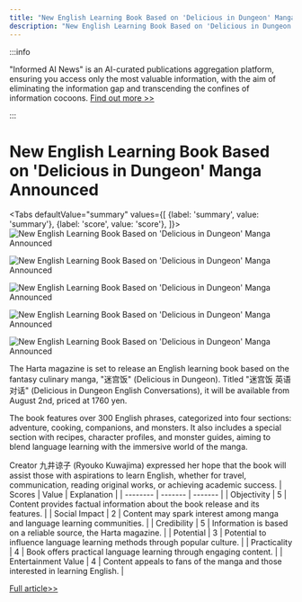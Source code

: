 ```yaml
---
title: "New English Learning Book Based on 'Delicious in Dungeon' Manga Announced"
description: "New English Learning Book Based on 'Delicious in Dungeon' Manga Announced"
---
```



:::info

"Informed AI News" is an AI-curated publications aggregation platform, ensuring you access only the most valuable information, with the aim of eliminating the information gap and transcending the confines of information cocoons.  [Find out more >>](/docs/guides)

:::

# New English Learning Book Based on 'Delicious in Dungeon' Manga Announced


<Tabs
	defaultValue="summary"
	values={[
	{label: 'summary', value: 'summary'},
	{label: 'score', value: 'score'},
]}>
<TabItem value="summary">
<img
  src="https://image.informedainews.com/2024/06/06/Re-gyY-1717676099-0.jpg"
  alt="New English Learning Book Based on 'Delicious in Dungeon' Manga Announced"
/>

<img
  src="https://image.informedainews.com/2024/06/06/Re-lSQ-1717676099-1.jpg"
  alt="New English Learning Book Based on 'Delicious in Dungeon' Manga Announced"
/>

<img
  src="https://image.informedainews.com/2024/06/06/Re-Ror-1717676099-2.jpg"
  alt="New English Learning Book Based on 'Delicious in Dungeon' Manga Announced"
/>

<img
  src="https://image.informedainews.com/2024/06/06/Re-quo-1717676099-3.jpg"
  alt="New English Learning Book Based on 'Delicious in Dungeon' Manga Announced"
/>

<img
  src="https://image.informedainews.com/2024/06/06/Re-WVk-1717676099-4.jpg"
  alt="New English Learning Book Based on 'Delicious in Dungeon' Manga Announced"
/>



The Harta magazine is set to release an English learning book based on the fantasy culinary manga, "迷宫饭" (Delicious in Dungeon). Titled "迷宫饭 英语对话" (Delicious in Dungeon English Conversations), it will be available from August 2nd, priced at 1760 yen.

The book features over 300 English phrases, categorized into four sections: adventure, cooking, companions, and monsters. It also includes a special section with recipes, character profiles, and monster guides, aiming to blend language learning with the immersive world of the manga.

Creator 九井谅子 (Ryouko Kuwajima) expressed her hope that the book will assist those with aspirations to learn English, whether for travel, communication, reading original works, or achieving academic success.
</TabItem>
<TabItem value="score">
	| Scores     | Value   | Explanation |
	| -------- | ------- | ------- |
	| Objectivity  | 5    | Content provides factual information about the book release and its features.    |
	| Social Impact | 2     | Content may spark interest among manga and language learning communities.    |
	| Credibility    | 5    | Information is based on a reliable source, the Harta magazine.    |
	| Potential    | 3    | Potential to influence language learning methods through popular culture.    |
	| Practicality    | 4    | Book offers practical language learning through engaging content.    |
	| Entertainment Value    | 4    | Content appeals to fans of the manga and those interested in learning English.    |
</TabItem>
</Tabs>

[Full article>>](https://www.gcores.com/articles/183012)
